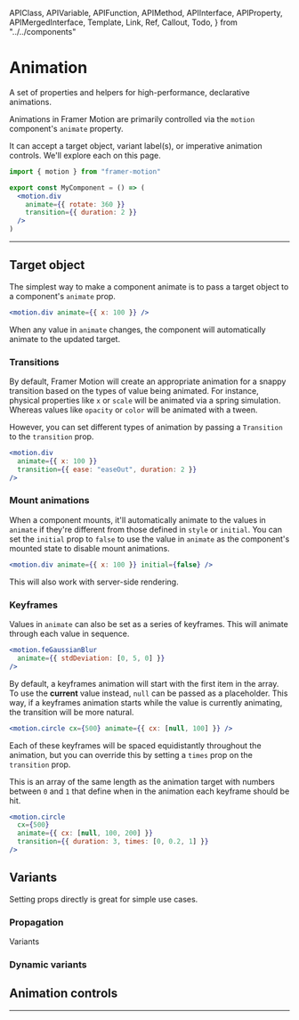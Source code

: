 <!-- 👋 Editing this file? Need help? → https://github.com/framer/api-docs/blob/master/CONTRIBUTING.md -->

  APIClass,
  APIVariable,
  APIFunction,
  APIMethod,
  APIInterface,
  APIProperty,
  APIMergedInterface,
  Template,
  Link,
  Ref,
  Callout,
  Todo,
} from "../../components"


# Animation

<span className="lead">
  A set of properties and helpers for high-performance,
  declarative animations.
</span>

<div>

Animations in Framer Motion are primarily controlled via the `motion` component's `animate` property.

It can accept a target object, variant label(s), or imperative animation controls. We'll explore each on this page.

</div>

```jsx
import { motion } from "framer-motion"

export const MyComponent = () => (
  <motion.div
    animate={{ rotate: 360 }}
    transition={{ duration: 2 }}
  />
)
```

---

## Target object

The simplest way to make a component animate is to pass a target object to a component's `animate` prop.

```jsx
<motion.div animate={{ x: 100 }} />
```

When any value in `animate` changes, the component will automatically animate to the updated target.

### Transitions

By default, Framer Motion will create an appropriate animation for a snappy transition based on the types of value being animated. For instance, physical properties like `x` or `scale` will be animated via a spring simulation. Whereas values like `opacity` or `color` will be animated with a tween.

However, you can set different types of animation by passing a `Transition` to the `transition` prop.

```jsx
<motion.div
  animate={{ x: 100 }}
  transition={{ ease: "easeOut", duration: 2 }}
/>
```

### Mount animations

When a component mounts, it'll automatically animate to the values in `animate` if they're different from those defined in `style` or `initial`. You can set the `initial` prop to `false` to use the value in `animate` as the component's mounted state to disable mount animations.

```jsx
<motion.div animate={{ x: 100 }} initial={false} />
```

This will also work with server-side rendering.

### Keyframes

<div>

Values in `animate` can also be set as a series of keyframes. This will animate through each value in sequence.

</div>

```jsx
<motion.feGaussianBlur
  animate={{ stdDeviation: [0, 5, 0] }}
/>
```

<div>

By default, a keyframes animation will start with the first item in the array. To use the **current** value instead, `null` can be passed as a placeholder. This way, if a keyframes animation starts while the value is currently animating, the transition will be more natural.

</div>

```jsx
<motion.circle cx={500} animate={{ cx: [null, 100] }} />
```

<div>

Each of these keyframes will be spaced equidistantly throughout the animation, but you can override this by setting a `times` prop on the `transition` prop.

This is an array of the same length as the animation target with numbers between `0` and `1` that define when in the animation each keyframe should be hit.

</div>

```jsx
<motion.circle
  cx={500}
  animate={{ cx: [null, 100, 200] }}
  transition={{ duration: 3, times: [0, 0.2, 1] }}
/>
```

## Variants

Setting props directly is great for simple use cases.

### Propagation

Variants

### Dynamic variants

## Animation controls

---

<!--
### Transition

The `transition` property can be used to set a **default transition** for all animations on a motion component. ADD LINK TO TRANSITION TYPE HERE

```jsx
<motion.div
  animate={{ scale: 0.5 }}
  transition={{ ease: "easeOut" }}
/>
```

You can override this transition by adding `transition` to any prop that accepts an animation target (like `animate`, `whileHover`, `whilePress` etc).

```jsx
<motion.div
  transition={{ duration: 2 }}
  whileHover={{
    scale: 1.2,
    transition: { duration: 1 },
  }}
/>
```

You can also define a seperate transition for each animating value. Any properties left unspecified can use a `default` transition:

```jsx
<motion.div
  animate={{ x: 100, y: 100 }}
  transition={{
    x: { type: "spring", stiffness: 400 },
    default: { ease: "easeIn" },
  }}
/>
```

You can add orchestration properties like `delay` that affect the whole animation. All durations in Framer Motion are defined in seconds.

```jsx
const transition = {
  delay: 1,
  opacity: { duration: 0.5 },
}
```

The `transition` property can also be specified inside your variants object and then passed to your `motion` component using the `variants` property.

```jsx
const variants = {
  hidden: {
    opacity: 0,
    transition: { duration: 0.25 },
  },
  visible: { opacity: 1 },
}

return <motion.div variants={variants} />
```
-->
